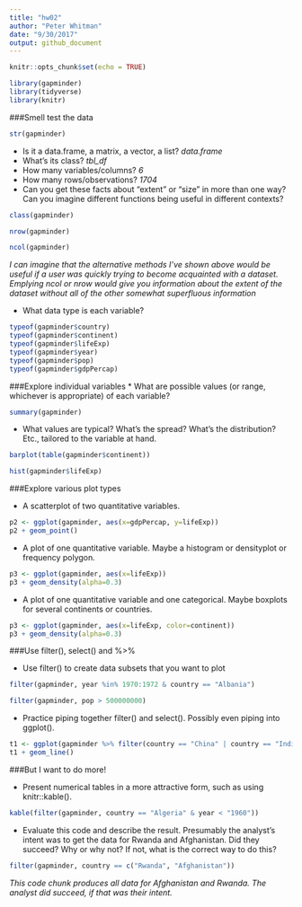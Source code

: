 ```yaml
---
title: "hw02"
author: "Peter Whitman"
date: "9/30/2017"
output: github_document
---
```


```r
knitr::opts_chunk$set(echo = TRUE)
```

```r
library(gapminder)
library(tidyverse)
library(knitr)
```
###Smell test the data

```r
str(gapminder)
```
* Is it a data.frame, a matrix, a vector, a list?
  *data.frame*
* What’s its class?
  *tbl_df*
* How many variables/columns?
  *6*
* How many rows/observations?
  *1704*
* Can you get these facts about “extent” or “size” in more than one way? Can you imagine different functions being useful in different contexts?

```r
class(gapminder)
```

```r
nrow(gapminder)
```

```r
ncol(gapminder)
```

*I can imagine that the alternative methods I've shown above would be useful if a user was quickly trying to become acquainted with a dataset. Emplying ncol or nrow would give you information about the extent of the dataset without all of the other somewhat superfluous information*

* What data type is each variable?
```r
typeof(gapminder$country)
typeof(gapminder$continent)
typeof(gapminder$lifeExp)
typeof(gapminder$year)
typeof(gapminder$pop)
typeof(gapminder$gdpPercap)
```
###Explore individual variables
* What are possible values (or range, whichever is appropriate) of each variable?
```r
summary(gapminder)
```
* What values are typical? What’s the spread? What’s the distribution? Etc., tailored to the variable at hand.
```r
barplot(table(gapminder$continent))
```

```r
hist(gapminder$lifeExp)
```

###Explore various plot types

* A scatterplot of two quantitative variables.

```r
p2 <- ggplot(gapminder, aes(x=gdpPercap, y=lifeExp))
p2 + geom_point()
```

* A plot of one quantitative variable. Maybe a histogram or densityplot or frequency polygon.

```r
p3 <- ggplot(gapminder, aes(x=lifeExp)) 
p3 + geom_density(alpha=0.3)
```

* A plot of one quantitative variable and one categorical. Maybe boxplots for several continents or countries.
```r
p3 <- ggplot(gapminder, aes(x=lifeExp, color=continent)) 
p3 + geom_density(alpha=0.3)
```

###Use filter(), select() and %>%

* Use filter() to create data subsets that you want to plot

```r
filter(gapminder, year %in% 1970:1972 & country == "Albania")
```

```r
filter(gapminder, pop > 500000000)
```

* Practice piping together filter() and select(). Possibly even piping into ggplot().

```r
t1 <- ggplot(gapminder %>% filter(country == "China" | country == "India", year > 1960) %>% select(country, year, gdpPercap), aes(x=year, y=gdpPercap, color = country)) 
t1 + geom_line()
```

###But I want to do more!

* Present numerical tables in a more attractive form, such as using knitr::kable().

```r
kable(filter(gapminder, country == "Algeria" & year < "1960"))
```

* Evaluate this code and describe the result. Presumably the analyst’s intent was to get the data for Rwanda and Afghanistan. Did they succeed? Why or why not? If not, what is the correct way to do this?

```r
filter(gapminder, country == c("Rwanda", "Afghanistan"))
```

*This code chunk produces all data for Afghanistan and Rwanda. The analyst did succeed, if that was their intent.*
